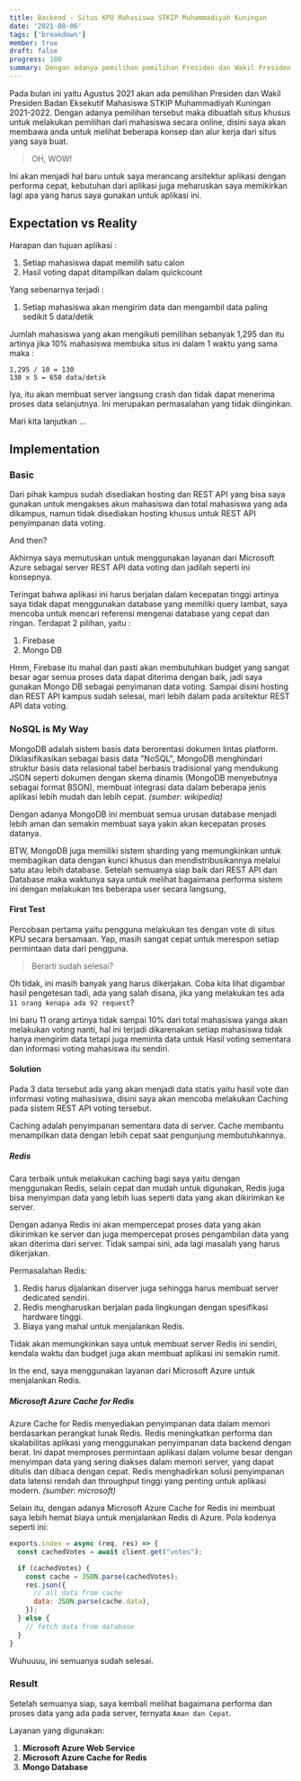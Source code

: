 ```yaml
---
title: Backend - Situs KPU Mahasiswa STKIP Muhammadiyah Kuningan
date: '2021-08-06'
tags: ['breakdown']
member: true
draft: false
progress: 100
summary: Dengan adanya pemilihan pemilihan Presiden dan Wakil Presiden Badan Eksekutif Mahasiswa STKIP Muhammadiyah Kuningan 2021-2022 maka dibuatlah situs khusus untuk melakukan pemilihan dari mahasiswa secara online, disini saya akan membawa anda untuk melihat beberapa konsep dan alur kerja dari situs yang saya buat.
---
```


Pada bulan ini yaitu Agustus 2021 akan ada pemilihan Presiden dan Wakil Presiden Badan Eksekutif Mahasiswa STKIP Muhammadiyah Kuningan 2021-2022.
Dengan adanya pemilihan tersebut maka dibuatlah situs khusus untuk melakukan pemilihan dari mahasiswa secara online, disini saya akan membawa anda untuk melihat beberapa konsep dan alur kerja dari situs yang saya buat.

> OH, WOW!

Ini akan menjadi hal baru untuk saya merancang arsitektur aplikasi dengan performa cepat, kebutuhan dari aplikasi juga meharuskan saya memikirkan lagi apa yang harus saya gunakan untuk aplikasi ini.

## Expectation vs Reality

Harapan dan tujuan aplikasi :

1. Setiap mahasiswa dapat memilih satu calon
2. Hasil voting dapat ditampilkan dalam quickcount

Yang sebenarnya terjadi :

1. Setiap mahasiswa akan mengirim data dan mengambil data paling sedikit 5 data/detik

Jumlah mahasiswa yang akan mengikuti pemilihan sebanyak 1,295 dan itu artinya jika 10% mahasiswa membuka situs ini dalam 1 waktu yang sama maka :

```
1,295 / 10 = 130
130 x 5 = 650 data/detik
```

Iya, itu akan membuat server langsung crash dan tidak dapat menerima proses data selanjutnya. Ini merupakan permasalahan yang tidak diinginkan.

Mari kita lanjutkan ...

## Implementation

### Basic

Dari pihak kampus sudah disediakan hosting dan REST API yang bisa saya gunakan untuk mengakses akun mahasiswa dan total mahasiswa yang ada dikampus, namun tidak disediakan hosting khusus untuk REST API penyimpanan data voting.

And then?

Akhirnya saya memutuskan untuk menggunakan layanan dari Microsoft Azure sebagai server REST API data voting dan jadilah seperti ini konsepnya.

Teringat bahwa aplikasi ini harus berjalan dalam kecepatan tinggi artinya saya tidak dapat menggunakan database yang memiliki query lambat, saya mencoba untuk mencari referensi mengenai database yang cepat dan ringan.
Terdapat 2 pilihan, yaitu :

1. Firebase
2. Mongo DB

Hmm, Firebase itu mahal dan pasti akan membutuhkan budget yang sangat besar agar semua proses data dapat diterima dengan baik, jadi saya gunakan Mongo DB sebagai penyimanan data voting.
Sampai disini hosting dan REST API kampus sudah selesai, mari lebih dalam pada arsitektur REST API data voting.

### NoSQL is My Way

MongoDB adalah sistem basis data berorentasi dokumen lintas platform. Diklasifikasikan sebagai basis data "NoSQL", MongoDB menghindari struktur basis data relasional tabel berbasis tradisional yang mendukung JSON seperti dokumen dengan skema dinamis (MongoDB menyebutnya sebagai format BSON), membuat integrasi data dalam beberapa jenis aplikasi lebih mudah dan lebih cepat. _(sumber: wikipedia)_

Dengan adanya MongoDB ini membuat semua urusan database menjadi lebih aman dan semakin membuat saya yakin akan kecepatan proses datanya.

BTW, MongoDB juga memiliki sistem sharding yang memungkinkan untuk membagikan data dengan kunci khusus dan mendistribusikannya melalui satu atau lebih database.
Setelah semuanya siap baik dari REST API dan Database maka waktunya saya untuk melihat bagaimana performa sistem ini dengan melakukan tes beberapa user secara langsung,

#### First Test

Percobaan pertama yaitu pengguna melakukan tes dengan vote di situs KPU secara bersamaan.
Yap, masih sangat cepat untuk merespon setiap permintaan data dari pengguna.

> Berarti sudah selesai?

Oh tidak, ini masih banyak yang harus dikerjakan. Coba kita lihat digambar hasil pengetesan tadi, ada yang salah disana, jika yang melakukan tes ada `11 orang kenapa ada 92 request`?

Ini baru 11 orang artinya tidak sampai 10% dari total mahasiswa yanga akan melakukan voting nanti, hal ini terjadi dikarenakan setiap mahasiswa tidak hanya mengirim data tetapi juga meminta data untuk Hasil voting sementara dan informasi voting mahasiswa itu sendiri.

#### Solution

Pada 3 data tersebut ada yang akan menjadi data statis yaitu hasil vote dan informasi voting mahasiswa, disini saya akan mencoba melakukan Caching pada sistem REST API voting tersebut.

Caching adalah penyimpanan sementara data di server. Cache membantu menampilkan data dengan lebih cepat saat pengunjung membutuhkannya.

##### Redis

Cara terbaik untuk melakukan caching bagi saya yaitu dengan menggunakan Redis, selain cepat dan mudah untuk digunakan, Redis juga bisa menyimpan data yang lebih luas seperti data yang akan dikirimkan ke server.

Dengan adanya Redis ini akan mempercepat proses data yang akan dikirimkan ke server dan juga mempercepat proses pengambilan data yang akan diterima dari server.
Tidak sampai sini, ada lagi masalah yang harus dikerjakan.

Permasalahan Redis:

1. Redis harus dijalankan diserver juga sehingga harus membuat server dedicated sendiri.
2. Redis mengharuskan berjalan pada lingkungan dengan spesifikasi hardware tinggi.
3. Biaya yang mahal untuk menjalankan Redis.

Tidak akan memungkinkan saya untuk membuat server Redis ini sendiri, kendala waktu dan budget juga akan membuat aplikasi ini semakin rumit.

In the end, saya menggunakan layanan dari Microsoft Azure untuk menjalankan Redis.

##### Microsoft Azure Cache for Redis

Azure Cache for Redis menyediakan penyimpanan data dalam memori berdasarkan perangkat lunak Redis. Redis meningkatkan performa dan skalabilitas aplikasi yang menggunakan penyimpanan data backend dengan berat. Ini dapat memproses permintaan aplikasi dalam volume besar dengan menyimpan data yang sering diakses dalam memori server, yang dapat ditulis dan dibaca dengan cepat. Redis menghadirkan solusi penyimpanan data latensi rendah dan throughput tinggi yang penting untuk aplikasi modern.
_(sumber: microsoft)_

Selain itu, dengan adanya Microsoft Azure Cache for Redis ini membuat saya lebih hemat biaya untuk menjalankan Redis di Azure.
Pola kodenya seperti ini:

```js:voteController.js
exports.index = async (req, res) => {
  const cachedVotes = await client.get("votes");

  if (cachedVotes) {
    const cache = JSON.parse(cachedVotes);
    res.json({
      // all data from cache
      data: JSON.parse(cache.data),
    });
  } else {
    // fetch data from database
  }
}
```

Wuhuuuu, ini semuanya sudah selesai.

### Result

Setelah semuanya siap, saya kembali melihat bagaimana performa dan proses data yang ada pada server, ternyata `Aman dan Cepat`.

Layanan yang digunakan:

1. **Microsoft Azure Web Service**
2. **Microsoft Azure Cache for Redis**
3. **Mongo Database**
